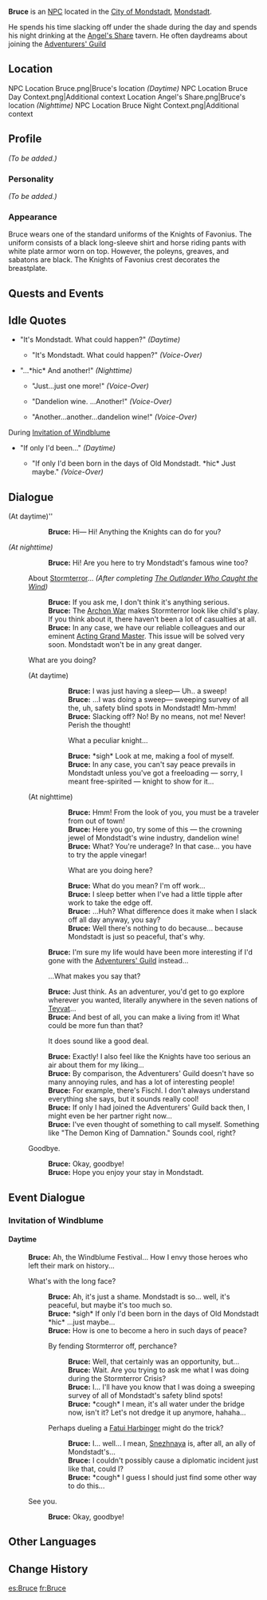 {{Meta
<!-- REMOVE THIS TEMPLATE AFTER ADDING MISSING INFO -->
|missing_NPC_profile  = yes
}}
{{Character Infobox
|image            = NPC Bruce.png
|region           = Mondstadt
|title            = Knight of Favonius
|affiliation      = Knights of Favonius
|type             = NPC
}}
'''Bruce''' is an [[NPC]] located in the [[City of Mondstadt]], [[Mondstadt]].

He spends his time slacking off under the shade during the day and spends his night drinking at the [[Angel's Share]] tavern. He often daydreams about joining the [[Adventurers' Guild]]

==Location==
<gallery hideaddbutton="true" captionalign="center">
NPC Location Bruce.png|Bruce's location ''(Daytime)''
NPC Location Bruce Day Context.png|Additional context
Location Angel's Share.png|Bruce's location ''(Nighttime)''
NPC Location Bruce Night Context.png|Additional context
</gallery>

==Profile==
<!--detailed story/lore information goes here-->
''(To be added.)''

===Personality===
''(To be added.)''

===Appearance===
Bruce wears one of the standard uniforms of the Knights of Favonius. The uniform consists of a black long-sleeve shirt and horse riding pants with white plate armor worn on top. However, the poleyns, greaves, and sabatons are black. The Knights of Favonius crest decorates the breastplate.

==Quests and Events==
{{Quest Appearances}}

==Idle Quotes==
* "It's Mondstadt. What could happen?" ''(Daytime)''
** {{A|VO Bruce 01.ogg}} "It's Mondstadt. What could happen?" ''(Voice-Over)''
* "...*hic* And another!" ''(Nighttime)''
** {{A|VO Bruce 02.ogg}} "Just...just one more!" ''(Voice-Over)''
** {{A|VO Bruce 03.ogg}} "Dandelion wine. ...Another!" ''(Voice-Over)''
** {{A|VO Bruce 04.ogg}} "Another...another...dandelion wine!" ''(Voice-Over)''

;During [[Invitation of Windblume]]
* "If only I'd been..." ''(Daytime)''
** {{A|VO Bruce 01 (Invitation of Windblume).ogg}} "If only I'd been born in the days of Old Mondstadt. *hic* Just maybe." ''(Voice-Over)''

==Dialogue==
{{Dialogue start}}
;(At daytime)''
::'''Bruce:''' Hi&mdash; Hi! Anything the Knights can do for you?
;''(At nighttime)''
::'''Bruce:''' Hi! Are you here to try Mondstadt's famous wine too?
:{{DIcon}} About [[Stormterror]]... ''(After completing [[The Outlander Who Caught the Wind]])''
::'''Bruce:''' If you ask me, I don't think it's anything serious.
::'''Bruce:''' The [[Archon War]] makes Stormterror look like child's play. If you think about it, there haven't been a lot of casualties at all.
::'''Bruce:''' In any case, we have our reliable colleagues and our eminent [[Jean|Acting Grand Master]]. This issue will be solved very soon. Mondstadt won't be in any great danger.
:{{DIcon}} What are you doing?
:;(At daytime)
:::'''Bruce:''' I was just having a sleep&mdash; Uh.. a sweep!
:::'''Bruce:''' ...I was doing a sweep&mdash; sweeping survey of all the, uh, safety blind spots in Mondstadt! Mm-hmm!
:::'''Bruce:''' Slacking off? No! By no means, not me! Never! Perish the thought!
:::{{DIcon}} What a peculiar knight...
:::'''Bruce:'''  *sigh* Look at me, making a fool of myself.
:::'''Bruce:''' In any case, you can't say peace prevails in Mondstadt unless you've got a freeloading &mdash; sorry, I meant free-spirited &mdash; knight to show for it...
:;(At nighttime)
:::'''Bruce:''' Hmm! From the look of you, you must be a traveler from out of town!
:::'''Bruce:''' Here you go, try some of this &mdash; the crowning jewel of Mondstadt's wine industry, dandelion wine!
:::'''Bruce:''' What? You're underage? In that case... you have to try the apple vinegar!
:::{{DIcon}} What are you doing here?
:::'''Bruce:''' What do you mean? I'm off work...
:::'''Bruce:''' I sleep better when I've had a little tipple after work to take the edge off.
:::'''Bruce:''' ...Huh? What difference does it make when I slack off all day anyway, you say?
:::'''Bruce:''' Well there's nothing to do because... because Mondstadt is just so peaceful, that's why.
::'''Bruce:''' I'm sure my life would have been more interesting if I'd gone with the [[Adventurers' Guild]] instead...
::{{DIcon}} ...What makes you say that?
::'''Bruce:''' Just think. As an adventurer, you'd get to go explore wherever you wanted, literally anywhere in the seven nations of [[Teyvat]]...
::'''Bruce:''' And best of all, you can make a living from it! What could be more fun than that?
::{{DIcon}} It does sound like a good deal.
::'''Bruce:''' Exactly! I also feel like the Knights have too serious an air about them for my liking...
::'''Bruce:''' By comparison, the Adventurers' Guild doesn't have so many annoying rules, and has a lot of interesting people!
::'''Bruce:''' For example, there's Fischl. I don't always understand everything she says, but it sounds really cool!
::'''Bruce:''' If only I had joined the Adventurers' Guild back then, I might even be her partner right now...
::'''Bruce:''' I've even thought of something to call myself. Something like "The Demon King of Damnation." Sounds cool, right?
:{{DIcon}} Goodbye.
::'''Bruce:''' Okay, goodbye!
::'''Bruce:''' Hope you enjoy your stay in Mondstadt.
{{Dialogue end}}

==Event Dialogue==
===Invitation of Windblume===
====Daytime====
{{Dialogue start}}
:'''Bruce:''' Ah, the Windblume Festival... How I envy those heroes who left their mark on history...
:{{DIcon}} What's with the long face?
::'''Bruce:''' Ah, it's just a shame. Mondstadt is so... well, it's peaceful, but maybe it's too much so.
::'''Bruce:''' *sigh* If only I'd been born in the days of Old Mondstadt *hic* ...just maybe...
::'''Bruce:''' How is one to become a hero in such days of peace?
::{{DIcon}} By fending Stormterror off, perchance?
:::'''Bruce:''' Well, that certainly was an opportunity, but...
:::'''Bruce:''' Wait. Are you trying to ask me what I was doing during the Stormterror Crisis?
:::'''Bruce:''' I... I'll have you know that I was doing a sweeping survey of all of Mondstadt's safety blind spots!
:::'''Bruce:''' *cough* I mean, it's all water under the bridge now, isn't it? Let's not dredge it up anymore, hahaha...
::{{DIcon}} Perhaps dueling a [[Fatui Harbinger]] might do the trick?
:::'''Bruce:''' I... well... I mean, [[Snezhnaya]] is, after all, an ally of Mondstadt's...
:::'''Bruce:''' I couldn't possibly cause a diplomatic incident just like that, could I?
:::'''Bruce:''' *cough* I guess I should just find some other way to do this...
:{{DIcon}} See you.
::'''Bruce:''' Okay, goodbye!
{{Dialogue end}}

==Other Languages==
{{Other Languages|default_hidden = 1
|en      = Bruce
|zhs     = 布鲁斯
|zhs_rm  = Bùlǔsī
|zht     = 布魯斯
|zht_rm  = Bùlǔsī
|ja      = ブルース
|ja_rm   = Buruusu
|ko      = 브루스
|ko_rm   = Beuruseu
|es      = Bruce
|fr      = Bruce
|ru      = Брюс
|th      = Bruce
|vi      = Bruce
|de      = Bruce
|id      = Bruce
|pt      = Bruce
}}

==Change History==
{{Change History|1.0}}

[[es:Bruce]]
[[fr:Bruce]]